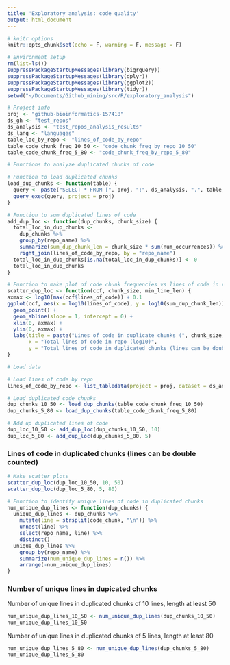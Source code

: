 ```yaml
---
title: 'Exploratory analysis: code quality'
output: html_document
---
```


```r
# knitr options
knitr::opts_chunk$set(echo = F, warning = F, message = F)
```

```r
# Environment setup
rm(list=ls())
suppressPackageStartupMessages(library(bigrquery))
suppressPackageStartupMessages(library(dplyr))
suppressPackageStartupMessages(library(ggplot2))
suppressPackageStartupMessages(library(tidyr))
setwd("~/Documents/Github_mining/src/R/exploratory_analysis")
```

```r
# Project info
proj <- "github-bioinformatics-157418"
ds_gh <- "test_repos"
ds_analysis <- "test_repos_analysis_results"
ds_lang <- "languages"
table_loc_by_repo <- "lines_of_code_by_repo"
table_code_chunk_freq_10_50 <- "code_chunk_freq_by_repo_10_50"
table_code_chunk_freq_5_80 <- "code_chunk_freq_by_repo_5_80"
```

```r
# Functions to analyze duplicated chunks of code

# Function to load duplicated chunks
load_dup_chunks <- function(table) {
  query <- paste("SELECT * FROM [", proj, ":", ds_analysis, ".", table, "] WHERE num_occurrences > 1", sep="")
  query_exec(query, project = proj)
}

# Function to sum duplicated lines of code
add_dup_loc <- function(dup_chunks, chunk_size) {
  total_loc_in_dup_chunks <- 
    dup_chunks %>% 
    group_by(repo_name) %>% 
    summarize(sum_dup_chunk_len = chunk_size * sum(num_occurrences)) %>%
    right_join(lines_of_code_by_repo, by = "repo_name")
  total_loc_in_dup_chunks[is.na(total_loc_in_dup_chunks)] <- 0
  total_loc_in_dup_chunks
}

# Function to make plot of code chunk frequencies vs lines of code in repo
scatter_dup_loc <- function(ccf, chunk_size, min_line_len) {
axmax <- log10(max(ccf$lines_of_code)) + 0.1
ggplot(ccf, aes(x = log10(lines_of_code), y = log10(sum_dup_chunk_len))) + 
  geom_point() +
  geom_abline(slope = 1, intercept = 0) +
  xlim(0, axmax) +
  ylim(0, axmax) +
  labs(title = paste("Lines of code in duplicate chunks (", chunk_size, " lines; length >= ", min_line_len, ")", sep=""),
       x = "Total lines of code in repo (log10)",
       y = "Total lines of code in duplicated chunks (lines can be double counted)")
}
```

```r
# Load data

# Load lines of code by repo 
lines_of_code_by_repo <- list_tabledata(project = proj, dataset = ds_analysis, table = table_loc_by_repo)

# Load duplicated code chunks
dup_chunks_10_50 <- load_dup_chunks(table_code_chunk_freq_10_50)
dup_chunks_5_80 <- load_dup_chunks(table_code_chunk_freq_5_80)

# Add up duplicated lines of code
dup_loc_10_50 <- add_dup_loc(dup_chunks_10_50, 10)
dup_loc_5_80 <- add_dup_loc(dup_chunks_5_80, 5)
```

### Lines of code in duplicated chunks (lines can be double counted)

```r
# Make scatter plots
scatter_dup_loc(dup_loc_10_50, 10, 50)
scatter_dup_loc(dup_loc_5_80, 5, 80)
```

```r
# Function to identify unique lines of code in duplicated chunks
num_unique_dup_lines <- function(dup_chunks) {
  unique_dup_lines <- dup_chunks %>% 
    mutate(line = strsplit(code_chunk, "\n")) %>% 
    unnest(line) %>%
    select(repo_name, line) %>%
    distinct()
  unique_dup_lines %>%
    group_by(repo_name) %>%
    summarize(num_unique_dup_lines = n()) %>%
    arrange(-num_unique_dup_lines)
}
```

### Number of unique lines in dupicated chunks

Number of unique lines in duplicated chunks of 10 lines, length at least 50

```r
num_unique_dup_lines_10_50 <- num_unique_dup_lines(dup_chunks_10_50)
num_unique_dup_lines_10_50
```

Number of unique lines in duplicated chunks of 5 lines, length at least 80

```r
num_unique_dup_lines_5_80 <- num_unique_dup_lines(dup_chunks_5_80)
num_unique_dup_lines_5_80
```





